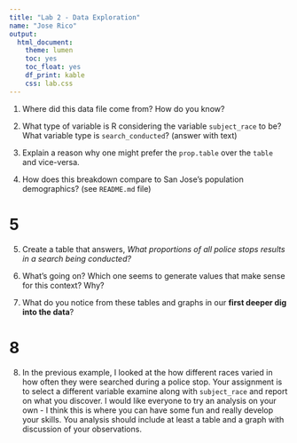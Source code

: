 ```yaml
---
title: "Lab 2 - Data Exploration"
name: "Jose Rico"
output:
  html_document:
    theme: lumen
    toc: yes
    toc_float: yes
    df_print: kable
    css: lab.css
---
```


 
1. Where did this data file come from?  How do you know?


2. What type of variable is R considering the variable `subject_race` to be? What variable type is `search_conducted`? (answer with text)

 
3.  Explain a reason why one might prefer the `prop.table` over the `table` and vice-versa.


4.  How does this breakdown compare to San Jose's population demographics? (see `README.md` file)

# 5
5.  Create a table that answers, *What proportions of all police stops results in a search being conducted?* 


6.  What's going on?  Which one seems to generate values that make sense for this context?   Why?


7.  What do you notice from these tables and graphs in our **first deeper dig into the data**?

# 8
8.  In the previous example, I looked at the how different races varied in how often they were searched during a police stop.  Your assignment is to select a different variable examine along with `subject_race` and report on what you discover.  I would like everyone to try an analysis on your own - I think this is where you can have some fun and really develop your skills.  You analysis should include at least a table and a graph with discussion of your observations.



 
 